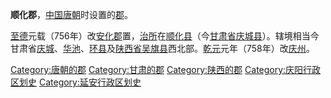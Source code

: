 '''顺化郡'''，[[中国|中国]][[唐朝|唐朝]]时设置的[[郡|郡]]。

[[至德_(唐朝)|至德]]元载（756年）改[[安化郡|安化郡]]置，[[治所|治所]]在[[顺化县_(至德)|顺化县]]（今[[甘肃省|甘肃省]][[庆城县|庆城县]]）。辖境相当今甘肃省[[庆城县|庆城]]、[[华池县|华池]]、[[环县|环县]]及[[陕西省|陕西省]][[吴旗县|吴旗县]]西北部。[[乾元_(唐朝)|乾元]]元年（758年）改[[庆州_(隋朝)|庆州]]。 

{{唐朝行政区划小作品}}
{{DEFAULTSORT:S}}
[[Category:唐朝的郡|Category:唐朝的郡]]
[[Category:甘肃的郡|Category:甘肃的郡]]
[[Category:陕西的郡|Category:陕西的郡]]
[[Category:庆阳行政区划史|Category:庆阳行政区划史]]
[[Category:延安行政区划史|Category:延安行政区划史]]